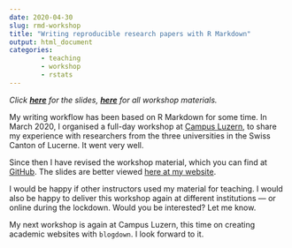 ---
date: 2020-04-30
slug: rmd-workshop
title: "Writing reproducible research papers with R Markdown"
output: html_document
categories:
        - teaching
        - workshop
        - rstats
---

*Click [**here**](https://resulumit.com/teaching/rmd_workshop.html) for the slides, [**here**](https://github.com/resulumit/rmd_workshop) for all workshop materials.*

My writing workflow has been based on R Markdown for some time. In March 2020, I organised a full-day workshop at [Campus Luzern](https://www.campus-luzern.ch/), to share my experience with researchers from the three universities in the Swiss Canton of Lucerne. It went very well.

Since then I have revised the workshop material, which you can find at [GitHub](https://github.com/resulumit/rmd_workshop). The slides are better viewed [here at my website](https://resulumit.com/teaching/rmd_workshop.html).

I would be happy if other instructors used my material for teaching. I would also be happy to deliver this workshop again at different institutions --- or online during the lockdown. Would you be interested? Let me know.

My next workshop is again at Campus Luzern, this time on creating academic websites with `blogdown`. I look forward to it.